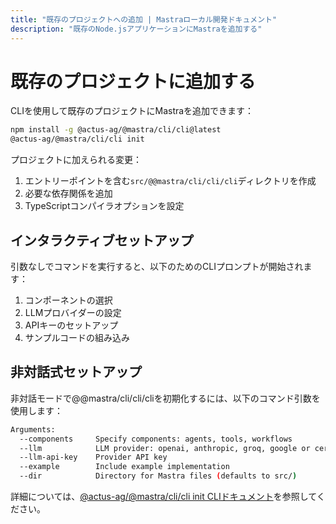 ```yaml
---
title: "既存のプロジェクトへの追加 | Mastraローカル開発ドキュメント"
description: "既存のNode.jsアプリケーションにMastraを追加する"
---
```


# 既存のプロジェクトに追加する

CLIを使用して既存のプロジェクトにMastraを追加できます：

```bash npm2yarn copy
npm install -g @actus-ag/@mastra/cli/cli@latest
@actus-ag/@mastra/cli/cli init
```

プロジェクトに加えられる変更：

1. エントリーポイントを含む`src/@@mastra/cli/cli/cli`ディレクトリを作成
2. 必要な依存関係を追加
3. TypeScriptコンパイラオプションを設定

## インタラクティブセットアップ

引数なしでコマンドを実行すると、以下のためのCLIプロンプトが開始されます：

1. コンポーネントの選択
2. LLMプロバイダーの設定
3. APIキーのセットアップ
4. サンプルコードの組み込み

## 非対話式セットアップ

非対話モードで@@mastra/cli/cli/cliを初期化するには、以下のコマンド引数を使用します：

```bash
Arguments:
  --components     Specify components: agents, tools, workflows
  --llm            LLM provider: openai, anthropic, groq, google or cerebras
  --llm-api-key    Provider API key
  --example        Include example implementation
  --dir            Directory for Mastra files (defaults to src/)
```

詳細については、[@actus-ag/@mastra/cli/cli init CLIドキュメント](../../reference/cli/init)を参照してください。
